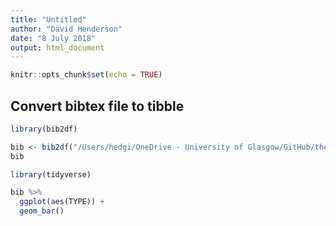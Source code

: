```yaml
---
title: "Untitled"
author: "David Henderson"
date: "8 July 2018"
output: html_document
---
```


```r
knitr::opts_chunk$set(echo = TRUE)
```

## Convert bibtex file to tibble

```r
library(bib2df)

bib <- bib2df("/Users/hedgi/OneDrive - University of Glasgow/GitHub/thesis_rmd/thesis.bib")
bib
```


```r
library(tidyverse)
```


```r
bib %>% 
  ggplot(aes(TYPE)) +
  geom_bar()
```




